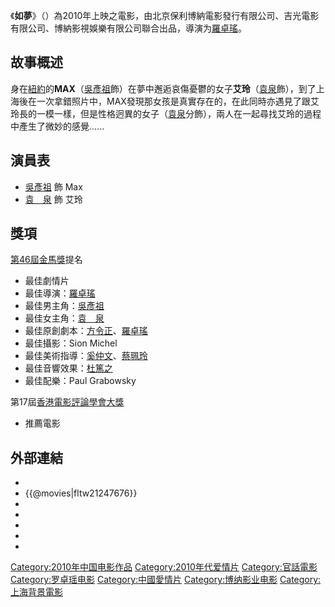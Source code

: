 {{Infobox Film
| name               = 如夢
| original_name      = {{lang|en|Like a Dream}}
| image              = Ru Meng poster.jpg
| caption            = 電影海報
| director           = [[羅卓瑤|羅卓瑤]]
| producer           = 
| writer             = 
| starring           = [[吳彥祖|吳彥祖]]<br/>[[袁泉|袁　泉]]
| music              = 
| cinematography     = 
| editing            = 
| production_company = 
| distributor        = 
| released           = 2010年4月30日：<br/>中國大陸上映<br/>2010年5月20日：<br/>香港上映<br/>2011年4月15日：<br/>台灣上映
| runtime            = 
| country            = {{中國大陸電影產地}}<br/>{{TW}}
| language           = 普通话
| budget             = 
| gross              = 
}}
《'''如夢'''》（{{lang-en|'''Like a Dream'''}}）為2010年上映之電影，由北京保利博納電影發行有限公司、吉光電影有限公司、博納影視娛樂有限公司聯合出品，導演为[[羅卓瑤|羅卓瑤]]。

== 故事概述 ==
身在[[紐約|紐約]]的'''MAX'''（[[吳彥祖|吳彥祖]]飾）在夢中邂逅哀傷憂鬱的女子'''艾玲'''（[[袁泉|袁泉]]飾），到了上海後在一次拿錯照片中，MAX發現那女孩是真實存在的，在此同時亦遇見了跟艾玲長的一模一樣，但是性格迥異的女子（[[袁泉|袁泉]]分飾），兩人在一起尋找艾玲的過程中產生了微妙的感覺......

== 演員表 ==
*[[吳彥祖|吳彥祖]] 飾 Max
*[[袁泉|袁　泉]] 飾 艾玲

== 獎項 ==
[[第46屆金馬獎|第46屆金馬獎]]提名
*最佳劇情片
*最佳導演：[[羅卓瑤|羅卓瑤]]
*最佳男主角：[[吳彥祖|吳彥祖]]
*最佳女主角：[[袁泉|袁　泉]]
*最佳原創劇本：[[方令正|方令正]]、[[羅卓瑤|羅卓瑤]]
*最佳攝影：Sion Michel
*最佳美術指導：[[奚仲文|奚仲文]]、[[蔡珮玲|蔡珮玲]]
*最佳音響效果：[[杜篤之|杜篤之]]
*最佳配樂：Paul Grabowsky
第17屆[[香港電影評論學會大獎|香港電影評論學會大獎]]
*推薦電影

==外部連結==
*{{hkmdb title|13612}}
*{{@movies|fltw21247676}}
*{{douban}}
*{{Mtime|82463}}
*{{Amg movie|527005}}
*{{rotten-tomatoes|ru_meng}}
*{{imdb title|1247676}}

[[Category:2010年中国电影作品|Category:2010年中国电影作品]]
[[Category:2010年代爱情片|Category:2010年代爱情片]]
[[Category:官話電影|Category:官話電影]]
[[Category:罗卓瑶电影|Category:罗卓瑶电影]]
[[Category:中國愛情片|Category:中國愛情片]]
[[Category:博纳影业电影|Category:博纳影业电影]]
[[Category:上海背景電影|Category:上海背景電影]]